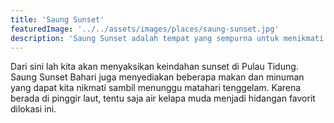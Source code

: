 ```yaml
---
title: 'Saung Sunset'
featuredImage: '../../assets/images/places/saung-sunset.jpg'
description: 'Saung Sunset adalah tempat yang sempurna untuk menikmati pemandangan matahari terbenam di Pulau Tidung.'
---
```


Dari sini lah kita akan menyaksikan keindahan sunset di Pulau Tidung. Saung Sunset Bahari juga menyediakan beberapa makan dan minuman yang dapat kita nikmati sambil menunggu matahari tenggelam. Karena berada di pinggir laut, tentu saja air kelapa muda menjadi hidangan favorit dilokasi ini.
